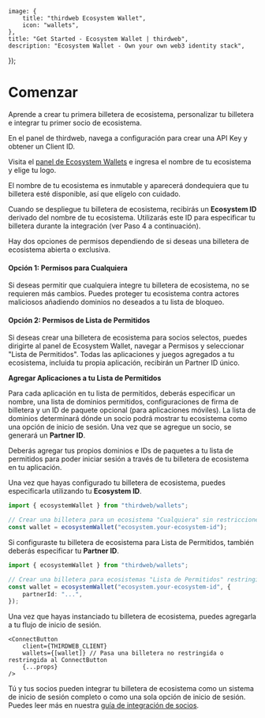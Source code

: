 
	image: {
		title: "thirdweb Ecosystem Wallet",
		icon: "wallets",
	},
	title: "Get Started - Ecosystem Wallet | thirdweb",
	description: "Ecosystem Wallet - Own your own web3 identity stack",
});

# Comenzar

Aprende a crear tu primera billetera de ecosistema, personalizar tu billetera e integrar tu primer socio de ecosistema.

<Steps>
<Step title='Obtén tu Client ID'>
En el panel de thirdweb, navega a configuración para crear una API Key y obtener un Client ID.
</Step>
<Step title='Despliega Tu Instancia'>

Visita el [panel de Ecosystem Wallets](https://thirdweb.com/team/~/~/ecosystem/create) e ingresa el nombre de tu ecosistema y elige tu logo.

<Callout variant="warning" title="Ecosystem name is Immutable">
	El nombre de tu ecosistema es inmutable y aparecerá dondequiera que tu billetera esté disponible, así que elígelo con cuidado.
</Callout>

Cuando se despliegue tu billetera de ecosistema, recibirás un **Ecosystem ID** derivado del nombre de tu ecosistema. Utilizarás este ID para especificar tu billetera durante la integración (ver Paso 4 a continuación).

<DocImage src={CreateEcosystemWallet} />
</Step>

<Step title='Configura Permisos del Ecosistema'>

Hay dos opciones de permisos dependiendo de si deseas una billetera de ecosistema abierta o exclusiva.

<DocImage src={EcosystemWalletPermissions} />

#### Opción 1: Permisos para Cualquiera

Si deseas permitir que cualquiera integre tu billetera de ecosistema, no se requieren más cambios. Puedes proteger tu ecosistema contra actores maliciosos añadiendo dominios no deseados a tu lista de bloqueo.

#### Opción 2: Permisos de Lista de Permitidos

Si deseas crear una billetera de ecosistema para socios selectos, puedes dirigirte al panel de Ecosystem Wallet, navegar a Permisos y seleccionar "Lista de Permitidos". Todas las aplicaciones y juegos agregados a tu ecosistema, incluida tu propia aplicación, recibirán un Partner ID único.

**Agregar Aplicaciones a tu Lista de Permitidos**

Para cada aplicación en tu lista de permitidos, deberás especificar un nombre, una lista de dominios permitidos, configuraciones de firma de billetera y un ID de paquete opcional (para aplicaciones móviles). La lista de dominios determinará dónde un socio podrá mostrar tu ecosistema como una opción de inicio de sesión. Una vez que se agregue un socio, se generará un **Partner ID**.

<Callout title="Agregar tu propia aplicación como socio" variant="info">
	Deberás agregar tus propios dominios e IDs de paquetes a tu lista de permitidos para poder iniciar sesión a través de tu billetera de ecosistema en tu aplicación.
</Callout>

<DocImage src={AddAPartner} />
</Step>

<Step title='Integrar tu Billetera de Ecosistema'>

Una vez que hayas configurado tu billetera de ecosistema, puedes especificarla utilizando tu **Ecosystem ID**.

```ts
import { ecosystemWallet } from "thirdweb/wallets";

// Crear una billetera para un ecosistema "Cualquiera" sin restricciones
const wallet = ecosystemWallet("ecosystem.your-ecosystem-id");
```

Si configuraste tu billetera de ecosistema para Lista de Permitidos, también deberás especificar tu **Partner ID**.

```ts
import { ecosystemWallet } from "thirdweb/wallets";

// Crear una billetera para ecosistemas "Lista de Permitidos" restringidos a socios
const wallet = ecosystemWallet("ecosystem.your-ecosystem-id", {
	partnerId: "...",
});
```

Una vez que hayas instanciado tu billetera de ecosistema, puedes agregarla a tu flujo de inicio de sesión.

```tsx
<ConnectButton
	client={THIRDWEB_CLIENT}
	wallets={[wallet]} // Pasa una billetera no restringida o restringida al ConnectButton
	{...props}
/>
```

Tú y tus socios pueden integrar tu billetera de ecosistema como un sistema de inicio de sesión completo o como una sola opción de inicio de sesión. Puedes leer más en nuestra [guía de integración de socios](/connect/ecosystems/integrating-partners).

</Step>

</Steps>
